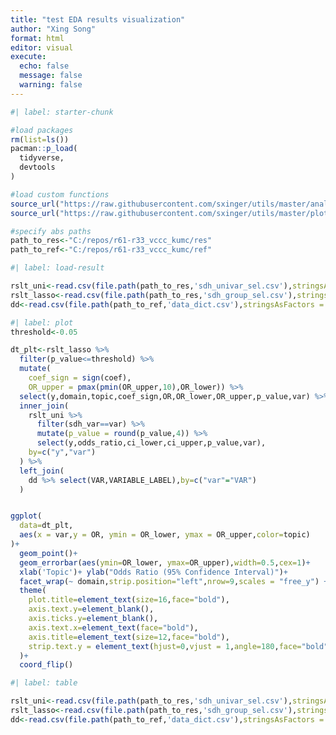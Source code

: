 ```yaml
---
title: "test EDA results visualization"
author: "Xing Song"
format: html
editor: visual
execute: 
  echo: false
  message: false
  warning: false
---
```


```r
#| label: starter-chunk

#load packages
rm(list=ls())
pacman::p_load(
  tidyverse,
  devtools
)

#load custom functions
source_url("https://raw.githubusercontent.com/sxinger/utils/master/analysis_util.R")
source_url("https://raw.githubusercontent.com/sxinger/utils/master/plot_util.R")

#specify abs paths
path_to_res<-"C:/repos/r61-r33_vccc_kumc/res"
path_to_ref<-"C:/repos/r61-r33_vccc_kumc/ref"
```

```r
#| label: load-result

rslt_uni<-read.csv(file.path(path_to_res,'sdh_univar_sel.csv'),stringsAsFactors = F)
rslt_lasso<-read.csv(file.path(path_to_res,'sdh_group_sel.csv'),stringsAsFactors = F)
dd<-read.csv(file.path(path_to_ref,'data_dict.csv'),stringsAsFactors = F)
```

```r
#| label: plot
threshold<-0.05

dt_plt<-rslt_lasso %>%
  filter(p_value<=threshold) %>%
  mutate(
    coef_sign = sign(coef),
    OR_upper = pmax(pmin(OR_upper,10),OR_lower)) %>%
  select(y,domain,topic,coef_sign,OR,OR_lower,OR_upper,p_value,var) %>%
  inner_join(
    rslt_uni %>%
      filter(sdh_var==var) %>%
      mutate(p_value = round(p_value,4)) %>%
      select(y,odds_ratio,ci_lower,ci_upper,p_value,var),
    by=c("y","var")
  ) %>%
  left_join(
    dd %>% select(VAR,VARIABLE_LABEL),by=c("var"="VAR")
  )


ggplot(
  data=dt_plt,
  aes(x = var,y = OR, ymin = OR_lower, ymax = OR_upper,color=topic)
)+
  geom_point()+
  geom_errorbar(aes(ymin=OR_lower, ymax=OR_upper),width=0.5,cex=1)+
  xlab('Topic')+ ylab("Odds Ratio (95% Confidence Interval)")+
  facet_wrap(~ domain,strip.position="left",nrow=9,scales = "free_y") +
  theme(
    plot.title=element_text(size=16,face="bold"),
    axis.text.y=element_blank(),
    axis.ticks.y=element_blank(),
    axis.text.x=element_text(face="bold"),
    axis.title=element_text(size=12,face="bold"),
    strip.text.y = element_text(hjust=0,vjust = 1,angle=180,face="bold")
  )+
  coord_flip()
```

```r
#| label: table

rslt_uni<-read.csv(file.path(path_to_res,'sdh_univar_sel.csv'),stringsAsFactors = F)
rslt_lasso<-read.csv(file.path(path_to_res,'sdh_group_sel.csv'),stringsAsFactors = F)
dd<-read.csv(file.path(path_to_ref,'data_dict.csv'),stringsAsFactors = F)
```
